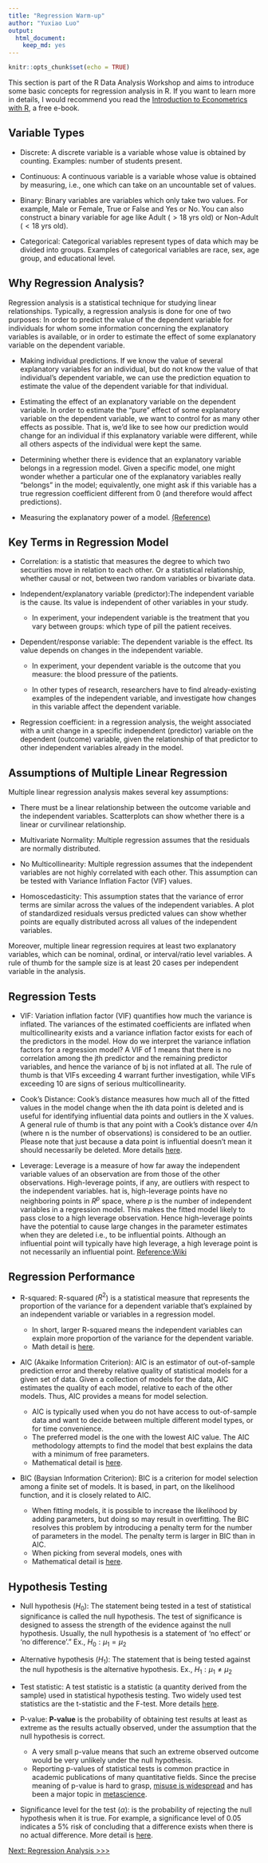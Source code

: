 ```yaml
---
title: "Regression Warm-up"
author: "Yuxiao Luo"
output: 
  html_document:
    keep_md: yes
---
```


```r
knitr::opts_chunk$set(echo = TRUE)
```

This section is part of the R Data Analysis Workshop and aims to introduce some basic concepts for regression analysis in R. If you want to learn more in details, I would recommend you read the [Introduction to Econometrics with R](https://www.econometrics-with-r.org/index.html), a free e-book. 

## Variable Types 

- Discrete: A discrete variable is a variable whose value is obtained by counting. Examples: number of students present. 

- Continuous: A continuous variable is a variable whose value is obtained by measuring, i.e., one which can take on an uncountable set of values.

- Binary: Binary variables are variables which only take two values. For example, Male or Female, True or False and Yes or No. You can also construct a binary variable for age like Adult ($>18$ yrs old) or Non-Adult ($<18$ yrs old). 

- Categorical: Categorical variables represent types of data which may be divided into groups. Examples of categorical variables are race, sex, age group, and educational level. 

## Why Regression Analysis?

Regression analysis is a statistical technique for studying linear relationships. Typically, a regression analysis is done for one of two purposes: In order to predict the value of the dependent variable for individuals for whom some information concerning the explanatory variables is available, or in order to estimate the effect of some explanatory variable on the dependent variable.

- Making individual predictions. If we know the value of several explanatory variables for an individual, but do not know the value of that individual’s dependent variable, we can use the prediction equation to estimate the value of the dependent variable for that individual.

- Estimating the effect of an explanatory variable on the dependent variable. In order to estimate the “pure” effect of some explanatory variable on the dependent variable, we want to control for as many other effects as possible. That is, we’d like to see how our prediction would change for an individual if this explanatory variable were different, while all others aspects of the individual were kept the same.

- Determining whether there is evidence that an explanatory variable belongs in a regression model. Given a specific model, one might wonder whether a particular one of the explanatory variables really “belongs” in the model; equivalently, one might ask if this variable has a true regression coefficient different from 0 (and therefore would affect predictions).

- Measuring the explanatory power of a model. [(Reference)](https://www.kellogg.northwestern.edu/faculty/weber/jhu/statistics/regression.htm)

## Key Terms in Regression Model

- Correlation: is a statistic that measures the degree to which two securities move in relation to each other. Or a statistical relationship, whether causal or not, between two random variables or bivariate data.

- Independent/explanatory variable (predictor):The independent variable is the cause. Its value is independent of other variables in your study.
  
  - In experiment, your independent variable is the treatment that you vary between groups: which type of pill the patient receives.

- Dependent/response variable: The dependent variable is the effect. Its value depends on changes in the independent variable. 

  - In experiment, your dependent variable is the outcome that you measure: the blood pressure of the patients. 
  
  - In other types of research, researchers have to find already-existing examples of the independent variable, and investigate how changes in this variable affect the dependent variable.
  
- Regression coefficient: in a regression analysis, the weight associated with a unit change in a specific independent (predictor) variable on the dependent (outcome) variable, given the relationship of that predictor to other independent variables already in the model. 

## Assumptions of Multiple Linear Regression 
Multiple linear regression analysis makes several key assumptions: 

- There must be a linear relationship between the outcome variable and the independent variables. Scatterplots can show whether there is a linear or curvilinear relationship.

- Multivariate Normality: Multiple regression assumes that the residuals are normally distributed.

- No Multicollinearity: Multiple regression assumes that the independent variables are not highly correlated with each other. This assumption can be tested with Variance Inflation Factor (VIF) values. 

- Homoscedasticity: This assumption states that the variance of error terms are similar across the values of the independent variables. A plot of standardized residuals versus predicted values can show whether points are equally distributed across all values of the independent variables.

Moreover, multiple linear regression requires at least two explanatory variables, which can be nominal, ordinal, or interval/ratio level variables. A rule of thumb for the sample size is at least 20 cases per independent variable in the analysis.

## Regression Tests

- VIF: Variation inflation factor (VIF) quantifies how much the variance is inflated. The variances of the estimated coefficients are inflated when multicollinearity exists and a variance inflation factor exists for each of the predictors in the model. How do we interpret the variance inflation factors for a regression model? A VIF of 1 means that there is no correlation among the jth predictor and the remaining predictor variables, and hence the variance of bj is not inflated at all. The rule of thumb is that VIFs exceeding 4 warrant further investigation, while VIFs exceeding 10 are signs of serious multicollinearity.

- Cook's Distance: Cook's distance measures how much all of the fitted values in the model change when the ith data point is deleted and is useful for identifying influential data points and outliers in the X values. A general rule of thumb is that any point with a Cook's distance over 4/n (where n is the number of observations) is considered to be an outlier. Please note that just because a data point is influential doesn't mean it should necessarily be deleted. More details [here](https://www.statology.org/how-to-identify-influential-data-points-using-cooks-distance/).

- Leverage: Leverage is a measure of how far away the independent variable values of an observation are from those of the other observations. High-leverage points, if any, are outliers with respect to the independent variables. hat is, high-leverage points have no neighboring points in  $R^p$ space, where $p$ is the number of independent variables in a regression model. This makes the fitted model likely to pass close to a high leverage observation. Hence high-leverage points have the potential to cause large changes in the parameter estimates when they are deleted i.e., to be influential points. Although an influential point will typically have high leverage, a high leverage point is not necessarily an influential point. [Reference:Wiki](https://en.wikipedia.org/wiki/Leverage_(statistics))

## Regression Performance

- R-squared: R-squared ($R^2$) is a statistical measure that represents the proportion of the variance for a dependent variable that's explained by an independent variable or variables in a regression model. 
  
  - In short, larger R-squared means the independent variables can explain more proportion of the variance for the dependent variable. 
  - Math detail is [here](https://en.wikipedia.org/wiki/Coefficient_of_determination). 

- AIC (Akaike Information Criterion): AIC is an estimator of out-of-sample prediction error and thereby relative quality of statistical models for a given set of data. Given a collection of models for the data, AIC estimates the quality of each model, relative to each of the other models. Thus, AIC provides a means for model selection. 

  - AIC is typically used when you do not have access to out-of-sample data and want to decide between multiple different model types, or for time convenience. 
  - The preferred model is the one with the lowest AIC value. The AIC methodology attempts to find the model that best explains the data with a minimum of free parameters. 
  - Mathematical detail is [here](https://en.wikipedia.org/wiki/Akaike_information_criterion).

- BIC (Baysian Information Criterion): BIC is a criterion for model selection among a finite set of models. It is based, in part, on the likelihood function, and it is closely related
to AIC. 

  - When fitting models, it is possible to increase the likelihood by adding parameters, but doing so may result in overfitting. The BIC resolves this problem by introducing a penalty term for the number of parameters in the model. The penalty term is larger in BIC than in AIC.
  - When picking from several models, ones with 
  - Mathematical detail is [here](https://www.immagic.com/eLibrary/ARCHIVES/GENERAL/WIKIPEDI/W120607B.pdf).

## Hypothesis Testing

- Null hypothesis ($H_0$): The statement being tested in a test of statistical significance is called the null hypothesis. The test of significance is designed to assess the strength of the evidence against the null hypothesis. Usually, the null hypothesis is a statement of 'no effect' or 'no difference'." Ex., $H_0: \mu_1 = \mu_2$

- Alternative hypothesis ($H_1$): The statement that is being tested against the null hypothesis is the alternative hypothesis. Ex., $H_1: \mu_1 \neq \mu_2$

- Test statistic: A test statistic is a statistic (a quantity derived from the sample) used in statistical hypothesis testing. Two widely used test statistics are the t-statistic and the F-test. More details [here](https://en.wikipedia.org/wiki/Test_statistic).

- P-value: **P-value** is the probability of obtaining test results at least as extreme as the results actually observed, under the assumption that the null hypothesis is correct.
  
  - A very small p-value means that such an extreme observed outcome would be very unlikely under the null hypothesis. 
  - Reporting p-values of statistical tests is common practice in academic publications of many quantitative fields. Since the precise meaning of p-value is hard to grasp, [misuse is widespread](https://en.wikipedia.org/wiki/Misuse_of_p-values) and has been a major topic in [metascience](https://en.wikipedia.org/wiki/Metascience).

- Significance level for the test ($\alpha$): is the probability of rejecting the null hypothesis when it is true. For example, a significance level of 0.05 indicates a 5% risk of concluding that a difference exists when there is no actual difference. More detail is [here](https://blog.minitab.com/en/adventures-in-statistics-2/understanding-hypothesis-tests-significance-levels-alpha-and-p-values-in-statistics). 

[Next: Regression Analysis >>>](https://github.com/YuxiaoLuo/r_analysis_dri_2022/blob/main/regression_analysis.md)

